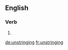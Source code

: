 ==English==

===Verb===
{{head|en}}

# {{present participle of|unstring|lang=en}}

[[de:unstringing]]
[[fr:unstringing]]